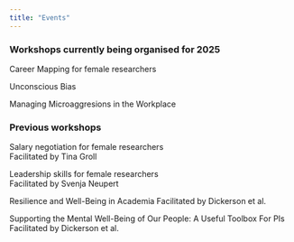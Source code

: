 ```yaml
---
title: "Events"
---
```

### Workshops currently being organised for 2025

Career Mapping for female researchers

Unconscious Bias

Managing Microaggresions in the Workplace
 

### Previous workshops

Salary negotiation for female researchers   
Facilitated by Tina Groll

Leadership skills for female researchers   
Facilitated by Svenja Neupert

Resilience and Well-Being in Academia
Facilitated by Dickerson et al.

Supporting the Mental Well-Being of Our People: A Useful Toolbox For PIs
Facilitated by Dickerson et al.
<!-- --- -->
<!-- #### Contact -->

<!-- pamela dot fuhrmeister at uni hyphen potsdam dot de   -->
<!-- pamfuhrmeister at gmail dot com -->
